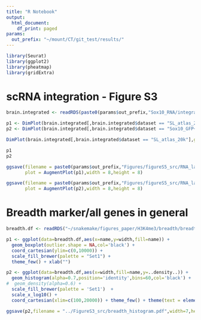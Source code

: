 ```yaml
---
title: "R Notebook"
output:
  html_document:
    df_print: paged
params:
  out_prefix: "~/mount/CT/git_test/results/"
---
```



```r
library(Seurat)
library(ggplot2)
library(pheatmap)
library(gridExtra)
```

# scRNA integration - Figure S3

```r
brain.integrated <- readRDS(paste0(params$out_prefix,"Sox10_RNA/integration/scRNA_integrated.Rds"))

p1 <- DimPlot(brain.integrated[,brain.integrated$dataset == "SL_atlas_20k"],group.by="TaxonomyRank3") + coord_cartesian(xlim=c(-15,15),ylim=c(-15,15)) + NoLegend()
p2 <- DimPlot(brain.integrated[,brain.integrated$dataset == "Sox10_GFP+"]) + coord_cartesian(xlim=c(-15,15),ylim=c(-15,15)) + NoLegend()

DimPlot(brain.integrated[,brain.integrated$dataset == "SL_atlas_20k"],group.by="TaxonomyRank3",label=TRUE)  + NoLegend()

p1
p2

ggsave(filename = paste0(params$out_prefix,"Figures/figureS5_src/RNA_label_transfer_UMAP_SL.pdf"),
       plot = AugmentPlot(p1),width = 8,height = 8)

ggsave(filename = paste0(params$out_prefix,"Figures/figureS5_src/RNA_label_transfer_UMAP_Sox10.pdf"),
       plot = AugmentPlot(p2),width = 8,height = 8)

```


# Breadth marker/all genes in general

```r
breadth.df <- readRDS("~/snakemake/figures_paper/H3K4me3/breadth/breadth.rds")

p1 <- ggplot(data=breadth.df,aes(x=name,y=width,fill=name)) + 
  geom_boxplot(outlier.shape = NA,col='black') + 
  coord_cartesian(ylim=c(0,10000)) + 
  scale_fill_brewer(palette = "Set1") + 
  theme_few() + xlab("")

p2 <- ggplot(data=breadth.df,aes(x=width,fill=name,y=..density..)) + 
  geom_histogram(alpha=0.7,position='identity',bins=60,col='black') + 
#  geom_density(alpha=0.6) + 
  scale_fill_brewer(palette = 'Set1')  + 
  scale_x_log10() + 
  coord_cartesian(xlim=c(100,20000)) + theme_few() + theme(text = element_text(size = 26,face = 'bold'))

ggsave(p2,filename = "../FigureS3_src/breadth_histogram.pdf",width=7,height=4)
```






